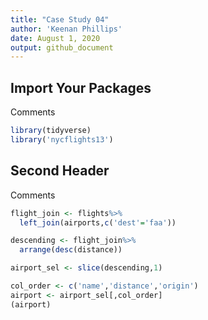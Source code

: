 ```yaml
---
title: "Case Study 04"
author: 'Keenan Phillips'
date: August 1, 2020
output: github_document
---
```


## Import Your Packages

Comments

```r
library(tidyverse)
library('nycflights13')
```

## Second Header

Comments

```r
flight_join <- flights%>%
  left_join(airports,c('dest'='faa'))

descending <- flight_join%>%
  arrange(desc(distance))

airport_sel <- slice(descending,1)

col_order <- c('name','distance','origin')
airport <- airport_sel[,col_order]
(airport)



```
